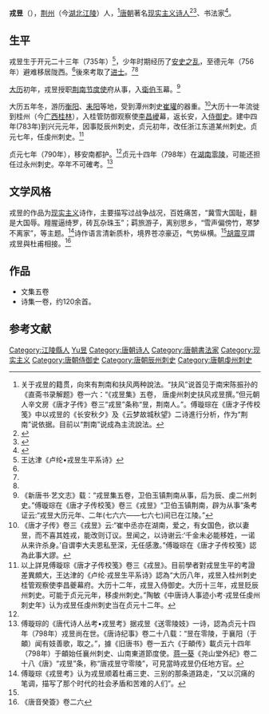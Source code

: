'''戎昱'''（{{bd|735年||约800年||catIdx=Rong戎昱}}），[[荆州|荆州]]（今[[湖北省|湖北]][[江陵县|江陵]]）人，<ref>关于戎昱的籍贯，向來有荆南和扶风两种說法。“扶风”说首见于南宋陈振孙的《直斋书录解题》卷一六：“《戎昱集》五卷， 唐虔州刺史扶风戎昱撰。”但元朝人辛文房《唐才子传》卷三“戎昱”条称“昱，荆南人。”。傅璇琮在《唐才子传校笺》中以戎昱的《长安秋夕》及《云梦故城秋望》二诗進行分析，作为“荆南”说依据。目前以“荆南”说成為主流說法。</ref>[[唐朝|唐朝]]著名[[现实主义|现实主义]][[诗人|诗人]]<ref name="mx " >{{cite web |url=http://www.guoxue.com/qts/authers/qzz_0588.htm |title=全唐诗：戎昱 |accessdate= |work= |publisher=国学网 |language= |archive-date=2015-09-28 |archive-url=https://web.archive.org/web/20150928045724/http://www.guoxue.com/qts/authers/qzz_0588.htm |dead-url=no }}</ref><ref name=" mlz" >{{cite book |author=彭定求 |title=《全唐诗》|year=2011年 |publisher=中华书局 |location=北京 |pages= |isbn=9787101017168 |language =}}</ref>、书法家<ref name="傅璇琮">{{cite book |author1=傅璇琮 |title=唐代诗人丛考 |date=2003 |publisher=中华书局 |location=北京 |isbn=7101035965 |pages=373-374}}</ref>。

==生平==
戎昱生于开元二十三年（735年）<ref name="#1">王达津《卢纶•戎昱生平系诗》</ref>，少年时期经历了[[安史之乱|安史之乱]]，至德元年（756年）避难移居陇西。<ref name="#1"/>後來考取了[[进士|进士]]。<ref name="mx " /><ref name=" mlz" />

[[大历|大历]]初年，戎昱授职[[荆南|荆南]][[节度使|节度使]]府从事，入[[衛伯玉|衛伯玉]]幕。<ref>《新唐书·艺文志》载：“戎昱集五卷，卫伯玉镇荆南从事，后为辰、虔二州刺史。”傅璇琮在《唐才子传校笺》卷三《戎昱》“卫伯玉镇荆南，辟为从事”条考证云:“戎昱大历元年、二年(七六六——七六七)间已在江陵。”</ref>

大历五年冬，游历[[衡阳市|衡阳]]、[[耒阳市|耒阳]]等地，受到潭州刺史[[崔瓘|崔瓘]]的器重。<ref>《唐才子传》卷三《戎昱》云:“崔中丞亦在湖南，爱之，有女国色，欲以妻昱，而不喜其姓戎，能改则订议。昱闻之，以诗谢云:‘千金未必能移姓，一诺从来许杀身。’自谓李大夫恩私至深，无任感激。”傅璇琮在《唐才子传校笺》認為此事大謬。</ref>大历十一年流徙到桂州（今[[广西壮族自治区|广西]][[桂林市|桂林]]），入桂管防御观察使[[李昌巙|李昌巙]]幕，返长安，入[[侍御史|侍御史]]。建中四年(783年)到兴元元年，因事貶辰州刺史，贞元初年，改任浙江东道某州刺史。贞元七年，任虔州刺史。<ref>以上詳見傅璇琮《唐才子传校笺》卷三《戎昱》。目前學者對戎昱生平的考證差異頗大，王达津的《卢纶·戎昱生平系诗》認為“大历八年，戎昱入桂州刺史桂管观察使李昌夔幕府。大历十二年，戎昱入侍御史。大历十三年，戎昱贬辰州刺史。可能于贞元元年，移虔州刺史。”陶敏《中唐诗人事迹小考·戎昱任虔州刺史年》认为戎昱任虔州刺史当在贞元十二年。</ref>

贞元七年（790年），移安南都护。<ref name="#1"/>贞元十四年（798年）在[[湖南省|湖南]][[零陵区|零陵]]，可能还担任过永州刺史。卒年不可確考。<ref>傅璇琮的《唐代诗人丛考•戎昱考》据戎昱《送零陵妓》一诗，認為贞元十四年（798年）戎昱尚在世。《唐诗纪事》卷二十八载：“昱在零陵，于襄阳（于頔）闻有妓善歌，取之。”，據《旧唐书》卷一五六《于頔传》載贞元十四年（798年）于頔始任襄州刺史、山南東道節度使。[[蒋一葵|蒋一葵]]《尧山堂外纪》卷二十八《唐》“戎昱”条，称“唐戎昱守零陵”，可見當時戎昱仍任地方官。</ref>

== 文学风格 ==
戎昱的作品为[[现实主义|现实主义]]诗作，主要描写过战争战况，百姓痛苦，“冀雪大国耻，翻是大国辱。羶腥逼绮罗，砖瓦杂珠玉”；羁旅游子，离别思乡，“雪声偏傍竹，寒梦不离家”，等主题。<ref>傅璇琮《戎昱考》认为戎昱顺着杜甫三吏、三别的那条道路走，“又以沉痛的笔调，描写了那个时代的社会矛盾和苦难的人们”。</ref>诗作语言清新质朴，境界苍凉豪迈，气势纵横。<ref name=" mlz" />[[胡震亨|胡震亨]]謂戎昱與杜甫相接。<ref>《唐音癸簽》卷二六</ref>

== 作品 ==
*文集五卷
*诗集一卷，约120余首。

==参考文献==
{{reflist|2}}
{{规范控制}}

{{DEFAULTSORT:Rong戎昱}}
[[Category:江陵縣人|Category:江陵縣人]]
[[Category:戎姓|Yu昱]]
[[Category:唐朝诗人|Category:唐朝诗人]]
[[Category:唐朝書法家|Category:唐朝書法家]]
[[Category:现实主义|Category:现实主义]]
[[Category:唐朝侍御史|Category:唐朝侍御史]]
[[Category:唐朝辰州刺史|Category:唐朝辰州刺史]]
[[Category:唐朝虔州刺史|Category:唐朝虔州刺史]]